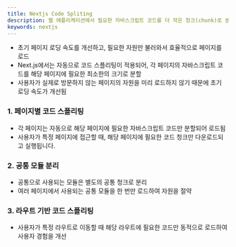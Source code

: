 ```yaml
---
title: Nextjs Code Spliting
description: 웹 애플리케이션에서 필요한 자바스크립트 코드를 더 작은 청크(chunk)로 분할하는 기술
keywords: nextjs
---
```


- 초기 페이지 로딩 속도를 개선하고, 필요한 자원만 불러와서 효율적으로 페이지를 로드
- Next.js에서는 자동으로 코드 스플리팅이 적용되어, 각 페이지의 자바스크립트 코드를 해당 페이지에 필요한 최소한의 크기로 분할
- 사용자가 실제로 방문하지 않는 페이지의 자원을 미리 로드하지 않기 때문에 초기 로딩 속도가 개선됨

### 1. 페이지별 코드 스플리팅

- 각 페이지는 자동으로 해당 페이지에 필요한 자바스크립트 코드만 분할되어 로드됨
- 사용자가 특정 페이지에 접근할 때, 해당 페이지에 필요한 코드 청크만 다운로드되고 실행됩니다.

### 2. 공통 모듈 분리

- 공통으로 사용되는 모듈은 별도의 공통 청크로 분리
- 여러 페이지에서 사용되는 공통 모듈을 한 번만 로드하여 자원을 절약

### 3. 라우트 기반 코드 스플리팅

- 사용자가 특정 라우트로 이동할 때 해당 라우트에 필요한 코드만 동적으로 로드하여 사용자 경험을 개선
